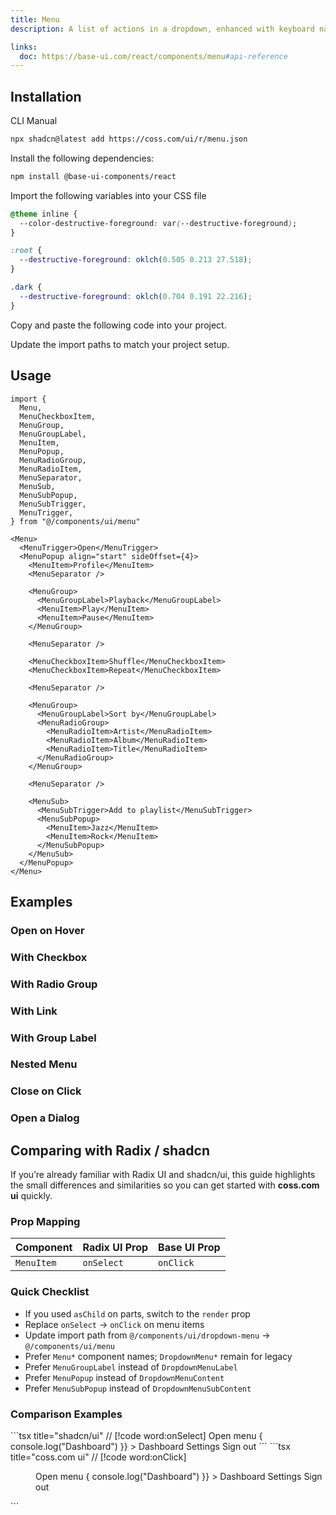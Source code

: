 ```yaml
---
title: Menu
description: A list of actions in a dropdown, enhanced with keyboard navigation.

links:
  doc: https://base-ui.com/react/components/menu#api-reference
---
```


<ComponentPreview name="menu-demo" />

## Installation

<CodeTabs>

<TabsList>
  <TabsTab value="cli">CLI</TabsTab>
  <TabsTab value="manual">Manual</TabsTab>
</TabsList>
<TabsPanel value="cli">

```bash
npx shadcn@latest add https://coss.com/ui/r/menu.json
```

</TabsPanel>

<TabsPanel value="manual">

<Steps>

<Step>Install the following dependencies:</Step>

```bash
npm install @base-ui-components/react
```

<Step>Import the following variables into your CSS file</Step>

```css
@theme inline {
  --color-destructive-foreground: var(--destructive-foreground);
}

:root {
  --destructive-foreground: oklch(0.505 0.213 27.518);
}

.dark {
  --destructive-foreground: oklch(0.704 0.191 22.216);
}
```

<Step>Copy and paste the following code into your project.</Step>

<ComponentSource name="menu" title="components/ui/menu.tsx" />

<Step>Update the import paths to match your project setup.</Step>

</Steps>

</TabsPanel>

</CodeTabs>

## Usage

```tsx
import {
  Menu,
  MenuCheckboxItem,
  MenuGroup,
  MenuGroupLabel,
  MenuItem,
  MenuPopup,
  MenuRadioGroup,
  MenuRadioItem,
  MenuSeparator,
  MenuSub,
  MenuSubPopup,
  MenuSubTrigger,
  MenuTrigger,
} from "@/components/ui/menu"
```

```tsx
<Menu>
  <MenuTrigger>Open</MenuTrigger>
  <MenuPopup align="start" sideOffset={4}>
    <MenuItem>Profile</MenuItem>
    <MenuSeparator />

    <MenuGroup>
      <MenuGroupLabel>Playback</MenuGroupLabel>
      <MenuItem>Play</MenuItem>
      <MenuItem>Pause</MenuItem>
    </MenuGroup>

    <MenuSeparator />

    <MenuCheckboxItem>Shuffle</MenuCheckboxItem>
    <MenuCheckboxItem>Repeat</MenuCheckboxItem>

    <MenuSeparator />

    <MenuGroup>
      <MenuGroupLabel>Sort by</MenuGroupLabel>
      <MenuRadioGroup>
        <MenuRadioItem>Artist</MenuRadioItem>
        <MenuRadioItem>Album</MenuRadioItem>
        <MenuRadioItem>Title</MenuRadioItem>
      </MenuRadioGroup>
    </MenuGroup>

    <MenuSeparator />

    <MenuSub>
      <MenuSubTrigger>Add to playlist</MenuSubTrigger>
      <MenuSubPopup>
        <MenuItem>Jazz</MenuItem>
        <MenuItem>Rock</MenuItem>
      </MenuSubPopup>
    </MenuSub>
  </MenuPopup>
</Menu>
```

## Examples

### Open on Hover

<ComponentPreview name="menu-hover" />

### With Checkbox

<ComponentPreview name="menu-checkbox" />

### With Radio Group

<ComponentPreview name="menu-radio-group" />

### With Link

<ComponentPreview name="menu-link" />

### With Group Label

<ComponentPreview name="menu-group-labels" />

### Nested Menu

<ComponentPreview name="menu-nested" />

### Close on Click

<ComponentPreview name="menu-close-on-click" />

### Open a Dialog

<ComponentPreview name="dialog-from-menu" />

## Comparing with Radix / shadcn

If you’re already familiar with Radix UI and shadcn/ui, this guide highlights the small differences and similarities so you can get started with **coss.com ui** quickly.

### Prop Mapping

| Component  | Radix UI Prop | Base UI Prop |
| ---------- | ------------- | ------------ |
| `MenuItem` | `onSelect`    | `onClick`    |

### Quick Checklist

- If you used `asChild` on parts, switch to the `render` prop
- Replace `onSelect` → `onClick` on menu items
- Update import path from `@/components/ui/dropdown-menu` → `@/components/ui/menu`
- Prefer `Menu*` component names; `DropdownMenu*` remain for legacy
- Prefer `MenuGroupLabel` instead of `DropdownMenuLabel`
- Prefer `MenuPopup` instead of `DropdownMenuContent`
- Prefer `MenuSubPopup` instead of `DropdownMenuSubContent`

### Comparison Examples

<span data-lib="radix-ui">
  ```tsx title="shadcn/ui" // [!code word:onSelect]
  <DropdownMenu>
    <DropdownMenuTrigger>Open menu</DropdownMenuTrigger>
    <DropdownMenuContent>
      <DropdownMenuItem
        onSelect={() => {
          console.log("Dashboard")
        }}
      >
        Dashboard
      </DropdownMenuItem>
      <DropdownMenuItem>Settings</DropdownMenuItem>
      <DropdownMenuItem>Sign out</DropdownMenuItem>
    </DropdownMenuContent>
  </DropdownMenu>
  ```
</span>

<span data-lib="base-ui">
  ```tsx title="coss.com ui" // [!code word:onClick]
  <Menu>
    <MenuTrigger>Open menu</MenuTrigger>
    <MenuPopup>
      <MenuItem
        onClick={() => {
          console.log("Dashboard")
        }}
      >
        Dashboard
      </MenuItem>
      <MenuItem>Settings</MenuItem>
      <MenuItem>Sign out</MenuItem>
    </MenuPopup>
  </Menu>
  ```
</span>

